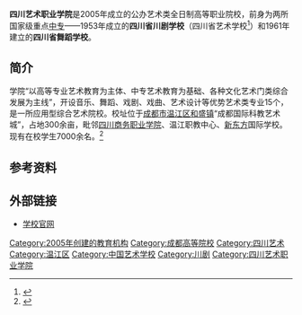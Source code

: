 '''四川艺术职业学院'''是2005年成立的公办艺术类全日制高等职业院校，前身为两所国家级重点[[中专|中专]]——1953年成立的'''四川省川剧学校'''（四川省艺术学校<ref>{{Cite web|title=四川省川剧学校简介--川剧频道|url=http://scopera.newssc.org/system/2008/07/23/010975616.shtml|accessdate=2020-07-19|work=scopera.newssc.org|archive-date=2020-07-19|archive-url=https://web.archive.org/web/20200719153217/http://scopera.newssc.org/system/2008/07/23/010975616.shtml|dead-url=yes}}</ref>）和1961年建立的'''四川省舞蹈学校'''。

== 简介 ==
学院“以高等专业艺术教育为主体、中专艺术教育为基础、各种文化艺术门类综合发展为主线”，开设音乐、舞蹈、戏剧、戏曲、艺术设计等优势艺术类专业15个，是一所应用型综合艺术院校。校址位于[[成都市|成都市]][[温江区|温江区]][[和盛镇|和盛镇]]“成都国际科教艺术城”，占地300余亩，毗邻[[四川商务职业学院|四川商务职业学院]]、温江职教中心、[[新东方|新东方]]国际学校。现有在校学生7000余名。<ref>{{Cite web|title=学院概况 - 四川艺术职业学院|url=http://www.scapi.cn/about.aspx?mid=17&sid=|accessdate=2020-07-19|work=www.scapi.cn|archive-date=2020-07-19|archive-url=https://web.archive.org/web/20200719154833/http://www.scapi.cn/about.aspx?mid=17&sid=|dead-url=no}}</ref>

== 参考资料 ==
{{reflist}}
 
== 外部链接 ==
*[http://www.scapi.cn/index.aspx 学校官网]{{Wayback|url=http://www.scapi.cn/index.aspx |date=20200719160806 }}
 
{{四川高等院校}}
{{DEFAULTSORT:}}
[[Category:2005年创建的教育机构|Category:2005年创建的教育机构]]
[[Category:成都高等院校|Category:成都高等院校]]
[[Category:四川艺术|Category:四川艺术]]
[[Category:温江区|Category:温江区]]
[[Category:中国艺术学校|Category:中国艺术学校]]
[[Category:川剧|Category:川剧]]
[[Category:四川艺术职业学院|Category:四川艺术职业学院]]